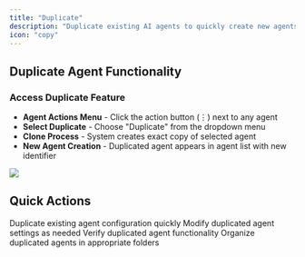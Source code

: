 ```yaml
---
title: "Duplicate"
description: "Duplicate existing AI agents to quickly create new agents with similar configurations, saving time and ensuring consistency across your agent setup"
icon: "copy"
---
```


## Duplicate Agent Functionality

### Access Duplicate Feature
- **Agent Actions Menu** - Click the action button (⋮) next to any agent
- **Select Duplicate** - Choose "Duplicate" from the dropdown menu
- **Clone Process** - System creates exact copy of selected agent
- **New Agent Creation** - Duplicated agent appears in agent list with new identifier

![](/images/ai/AI-agent/duplicate/image1.png)

## Quick Actions

<CardGroup cols={2}>
  <Card title="Clone Agent" icon="copy">
    Duplicate existing agent configuration quickly
  </Card>
  <Card title="Customize Copy" icon="edit">
    Modify duplicated agent settings as needed
  </Card>
  <Card title="Test Duplicate" icon="play">
    Verify duplicated agent functionality
  </Card>
  <Card title="Organize Agents" icon="folder">
    Organize duplicated agents in appropriate folders
  </Card>
</CardGroup> 